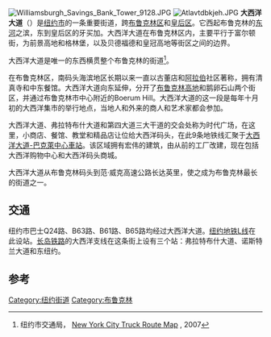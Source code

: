 [[File:Williamsburgh_Savings_Bank_Tower_9128.JPG|thumb]]
[[Image:Atlavtdbkjeh.JPG|thumb]]
'''大西洋大道'''（{{lang-en|Atlantic Avenue}}）是[[纽约市|纽约市]]的一条重要街道，跨[[布鲁克林区|布鲁克林区]]和[[皇后区|皇后区]]。它西起布鲁克林的[[東河_(紐約市)|东河]]之滨，东到皇后区的牙买加。大西洋大道在布鲁克林区内，主要平行于富尔顿街，为前景高地和格林堡，以及贝德福德和皇冠高地等街区之间的边界。

大西洋大道是唯一的东西横贯整个布鲁克林的街道<ref>纽约市交通局， [http://www.nyc.gov/html/dot/html/motorist/trucks.shtml New York City Truck Route Map] {{Wayback|url=http://www.nyc.gov/html/dot/html/motorist/trucks.shtml |date=20210224193418 }}, 2007</ref>。
  
在布鲁克林区，南码头海滨地区长期以来一直以古董店和[[阿拉伯|阿拉伯]]社区著称，拥有清真寺和中东餐馆。大西洋大道向东延伸，分开了[[布鲁克林高地|布鲁克林高地]]和鹅卵石山两个街区，并通过布鲁克林市中心附近的Boerum Hill。大西洋大道的这一段是每年十月初的大西洋集市的举行地点，当地人和外来的商人和艺术家都会参加。

大西洋大道、弗拉特布什大道和第四大道三大干道的交会处称为时代广场，在这里，小商店、餐馆、教堂和精品店让位给大西洋码头，在此9条地铁线汇聚于[[大西洋大道-巴克萊中心車站|大西洋大道-巴克萊中心車站]]。该区域拥有宏伟的建筑，由从前的工厂改建，现在包括大西洋购物中心和大西洋码头商城。

大西洋大道从布鲁克林码头到范·威克高速公路长达英里，使之成为布鲁克林最长的街道之一。 

== 交通 ==
纽约市巴士Q24路、B63路、B61路、B65路均经过大西洋大道。[[纽约地铁L线|纽约地铁L线]]在此设站。[[长岛铁路|长岛铁路]]的大西洋支线在这条街上设有三个站：弗拉特布什大道、诺斯特兰大道和东纽约。 

== 参考 ==
{{reflist}}
[[Category:纽约街道|Category:纽约街道]]
[[Category:布鲁克林|Category:布鲁克林]]